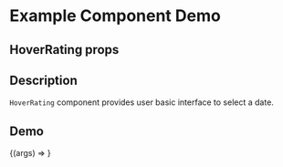 
<Meta title="Example/HoverRating" component={HoverRating} />

# Example Component Demo

## HoverRating props
<Props of={HoverRating} />

## Description

`HoverRating` component provides user basic interface to select a date.

## Demo

<Canvas>
  <Story name="Example HoverRating">
    {(args) => <HoverRating {...args} />}
  </Story>
</Canvas>
